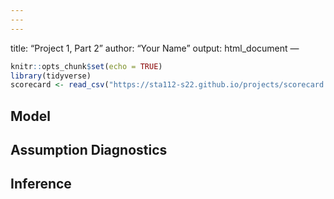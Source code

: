 ```yaml
---
---
---
```

title: "Project 1, Part 2"
author: "Your Name"
output: html_document
---

```r
knitr::opts_chunk$set(echo = TRUE)
library(tidyverse)
scorecard <- read_csv("https://sta112-s22.github.io/projects/scorecard.csv")
```

## Model



## Assumption Diagnostics



## Inference



